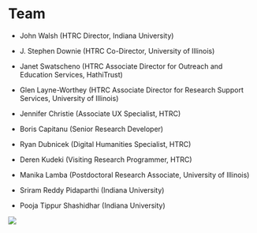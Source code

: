 # Team {#sec-8}

- John Walsh (HTRC Director, Indiana University)

- J. Stephen Downie (HTRC Co-Director, University of Illinois)

- Janet Swatscheno (HTRC Associate Director for Outreach and Education Services, HathiTrust)

- Glen Layne-Worthey (HTRC Associate Director for Research Support Services, University of Illinois)

- Jennifer Christie (Associate UX Specialist, HTRC)

- Boris Capitanu (Senior Research Developer)

- Ryan Dubnicek (Digital Humanities Specialist, HTRC)

- Deren Kudeki (Visiting Research Programmer, HTRC)

- Manika Lamba (Postdoctoral Research Associate, University of Illinois)

- Sriram Reddy Pidaparthi (Indiana University)

- Pooja Tippur Shashidhar (Indiana University)


![](images/footer.png){fig-align="center"}
